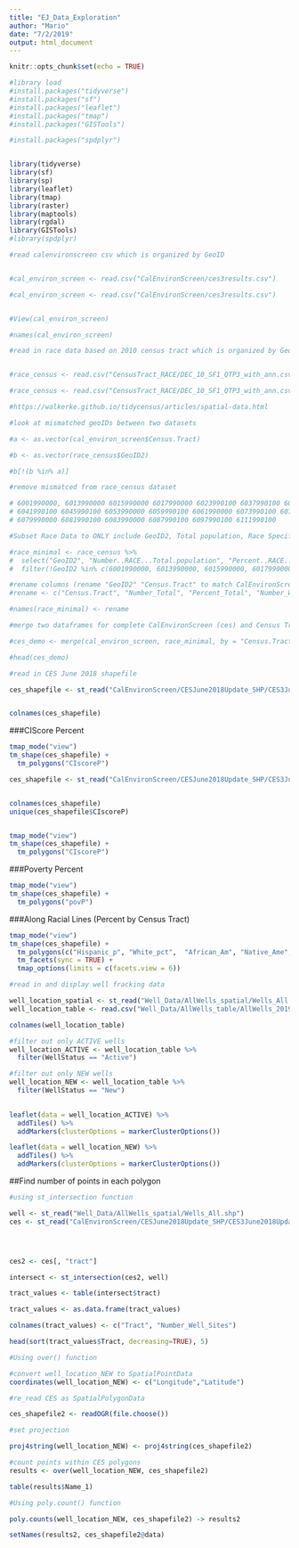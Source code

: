 ```yaml
---
title: "EJ_Data_Exploration"
author: "Mario"
date: "7/2/2019"
output: html_document
---
```


```r
knitr::opts_chunk$set(echo = TRUE)
```


```r

#library load
#install.packages("tidyverse")
#install.packages("sf")
#install.packages("leaflet")
#install.packages("tmap")
#install.packages("GISTools")

#install.packages("spdplyr")


library(tidyverse)
library(sf)
library(sp)
library(leaflet)
library(tmap)
library(raster)
library(maptools)
library(rgdal)
library(GISTools)
#library(spdplyr)


```


```r


#read calenvironscreen csv which is organized by GeoID


#cal_environ_screen <- read.csv("CalEnvironScreen/ces3results.csv")

#cal_environ_screen <- read.csv("CalEnvironScreen/ces3results.csv")


#View(cal_environ_screen)

#names(cal_environ_screen)

#read in race data based on 2010 census tract which is organized by Geocode (geoID2)


#race_census <- read.csv("CensusTract_RACE/DEC_10_SF1_QTP3_with_ann.csv")

#race_census <- read.csv("CensusTract_RACE/DEC_10_SF1_QTP3_with_ann.csv")

#https://walkerke.github.io/tidycensus/articles/spatial-data.html

#look at mismatched geoIDs between two datasets

#a <- as.vector(cal_environ_screen$Census.Tract)

#b <- as.vector(race_census$GeoID2)

#b[!(b %in% a)]

#remove mismatced from race_census dataset

# 6001990000, 6013990000 6015990000 6017990000 6023990100 6037990100 6037990200 6037990300
# 6041990100 6045990100 6053990000 6059990100 6061990000 6073990100 6075980401 6075990100
# 6079990000 6081990100 6083990000 6087990100 6097990100 6111990100

```




```r

#Subset Race Data to ONLY include GeoID2, Total population, Race Specific Raw and Percent 

#race_minimal <- race_census %>% 
#  select("GeoID2", "Number..RACE...Total.population", "Percent..RACE...Total.population", "Number..RACE...Total.population...One.race...White",	"Percent..RACE...Total.population...One.race...White",	"Number..RACE...Total.population...One.race...Black.or.African.American",	"Percent..RACE...Total.population...One.race...Black.or.African.American",	"Number..RACE...Total.population...One.race...American.Indian.and.Alaska.Native","Percent..RACE...Total.population...One.race...American.Indian.and.Alaska.Native","Number..RACE...Total.population...One.race...Asian",	"Percent..RACE...Total.population...One.race...Asian","Number..RACE...Total.population...One.race...Native.Hawaiian.and.Other.Pacific.Islander",	"Percent..RACE...Total.population...One.race...Native.Hawaiian.and.Other.Pacific.Islander", "Number..HISPANIC.OR.LATINO...Total.population...Hispanic.or.Latino..of.any.race.", "Percent..HISPANIC.OR.LATINO...Total.population...Hispanic.or.Latino..of.any.race.") %>% 
#  filter(!GeoID2 %in% c(6001990000, 6013990000, 6015990000, 6017990000, 6023990100, 6037990100, 6037990200, 6037990300, 6041990100, 6045990100, 6053990000, 6059990100, 6061990000, 6073990100, 6075980401, 6075990100, 6079990000, 6081990100, 6083990000, 6087990100, 6097990100, 6111990100))

#rename columns (rename "GeoID2" "Census.Tract" to match CalEnvironScreen)
#rename <- c("Census.Tract", "Number_Total", "Percent_Total", "Number_White", "Percent_White", "Number_Black", "Percent_Black", "Number_AmericanIndian_AlaskaNative", "Percent_AmericanIndian_AlaksaNative", "Number_Asian", "Percent_Asian", "Number_Hawaiian_PacificIslander", "Percent_Hawaiian_PacificIslander", "Number_Hispanic_Latinx", "Percent_Hispanic_Latinx")

#names(race_minimal) <- rename

#merge two dataframes for complete CalEnvironScreen (ces) and Census Tract Demograohics (demo)

#ces_demo <- merge(cal_environ_screen, race_minimal, by = "Census.Tract")

#head(ces_demo)

```




```r

#read in CES June 2018 shapefile

ces_shapefile <- st_read("CalEnvironScreen/CESJune2018Update_SHP/CES3June2018Update.shp")


colnames(ces_shapefile)


```

###CIScore Percent

```r

tmap_mode("view")
tm_shape(ces_shapefile) +
  tm_polygons("CIscoreP")

ces_shapefile <- st_read("CalEnvironScreen/CESJune2018Update_SHP/CES3June2018Update.shp")


colnames(ces_shapefile)
unique(ces_shapefile$CIscoreP)


tmap_mode("view")
tm_shape(ces_shapefile) +
  tm_polygons("CIscoreP") 

```

###Poverty Percent

```r


tmap_mode("view")
tm_shape(ces_shapefile) +
  tm_polygons("povP")

```


###Along Racial Lines (Percent by Census Tract)

```r

tmap_mode("view")
tm_shape(ces_shapefile) +
  tm_polygons(c("Hispanic_p", "White_pct",  "African_Am", "Native_Ame", "Asian_Amer", "Other_pct")) +
  tm_facets(sync = TRUE) +
  tmap_options(limits = c(facets.view = 6))

```




```r

#read in and display well fracking data 

well_location_spatial <- st_read("Well_Data/AllWells_spatial/Wells_All.shp")
well_location_table <- read.csv("Well_Data/AllWells_table/AllWells_20190724.csv")

colnames(well_location_table)

#filter out only ACTIVE wells
well_location_ACTIVE <- well_location_table %>% 
  filter(WellStatus == "Active") 

#filter out only NEW wells
well_location_NEW <- well_location_table %>% 
  filter(WellStatus == "New") 
             

```

```r

leaflet(data = well_location_ACTIVE) %>% 
  addTiles() %>% 
  addMarkers(clusterOptions = markerClusterOptions())

```


```r


leaflet(data = well_location_NEW) %>% 
  addTiles() %>% 
  addMarkers(clusterOptions = markerClusterOptions())


```

##Find number of points in each polygon 

```r

#using st_intersection function 

well <- st_read("Well_Data/AllWells_spatial/Wells_All.shp")
ces <- st_read("CalEnvironScreen/CESJune2018Update_SHP/CES3June2018Update.shp")




ces2 <- ces[, "tract"]  

intersect <- st_intersection(ces2, well)

tract_values <- table(intersect$tract)

tract_values <- as.data.frame(tract_values)

colnames(tract_values) <- c("Tract", "Number_Well_Sites")

head(sort(tract_values$Tract, decreasing=TRUE), 5)

```



```r

#Using over() function 

#convert well_location_NEW to SpatialPointData
coordinates(well_location_NEW) <- c("Longitude","Latitude")

#re_read CES as SpatialPolygonData

ces_shapefile2 <- readOGR(file.choose())

#set projection 

proj4string(well_location_NEW) <- proj4string(ces_shapefile2)

#count points within CES polygons
results <- over(well_location_NEW, ces_shapefile2)

table(results$Name_1)


```


```r

#Using poly.count() function

poly.counts(well_location_NEW, ces_shapefile2) -> results2

setNames(results2, ces_shapefile2@data)



```


